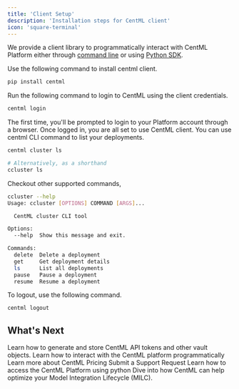 ```yaml
---
title: 'Client Setup'
description: 'Installation steps for CentML client'
icon: 'square-terminal'
---
```


We provide a client library to programmatically interact with CentML Platform either through [command line](/resources/cli) or using [Python SDK](/resources/sdk).

Use the following command to install centml client.

```bash
pip install centml
```

Run the following command to login to CentML using the client credentials.

```bash
centml login
```

The first time, you'll be prompted to login to your Platform account through a browser. Once logged in, you are all set to use CentML client. You can use centml CLI command to list your deployments.

```bash
centml cluster ls

# Alternatively, as a shorthand
ccluster ls
```

Checkout other supported commands,
```bash
ccluster --help
Usage: ccluster [OPTIONS] COMMAND [ARGS]...

  CentML cluster CLI tool

Options:
  --help  Show this message and exit.

Commands:
  delete  Delete a deployment
  get     Get deployment details
  ls      List all deployments
  pause   Pause a deployment
  resume  Resume a deployment
```

To logout, use the following command.

```bash
centml logout
```


## What's Next

<CardGroup cols={2}>
  <Card
    title="Generating Serverless API Tokens and Vault Objects"
    icon="key-skeleton-left-right"
    href="/resources/generation_api_key"
  >
    Learn how to generate and store CentML API tokens and other vault objects.
  </Card>
  <Card
    title="Clients"
    icon="terminal"
    href="/clients/setup"
  >
    Learn how to interact with the CentML platform programmatically
  </Card>
  <Card
    title="Resources and Pricing"
    icon="coins"
    href="/resources/pricing"
  >
    Learn more about CentML Pricing
  </Card>
    <Card
    title="Get Support"
    icon="headset"
    href="/resources/requesting_support"
  >
    Submit a Support Request
 </Card>
  <Card
    title="Python SDK Reference"
    icon="python"
    href="/apps/serverless"
  >
    Learn how to access the CentML Platform using python 
  </Card>
  <Card
    title="The Model Integration Lifecycle"
    icon="arrows-spin"
    href="/resources/model_integration_lifecycle"
  >
    Dive into how CentML can help optimize your Model Integration Lifecycle (MILC). 
 </Card>
</CardGroup>